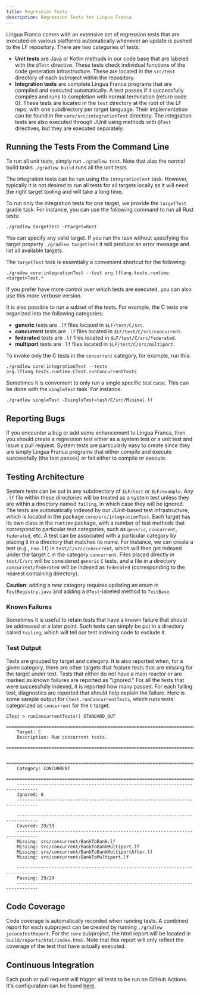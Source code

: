 ```yaml
---
title: Regression Tests
description: Regression Tests for Lingua Franca.
---
```


Lingua Franca comes with an extensive set of regression tests that are executed on various platforms automatically whenever an update is pushed to the LF repository. There are two categories of tests:

- **Unit tests** are Java or Kotlin methods in our code base that are labeled with the `@Test` directive. These tests check individual functions of the code generation infrastructure. These are located in the `src/test` directory of each subroject within the repository.
- **Integration tests** are complete Lingua Franca programs that are compiled and executed automatically. A test passes if it successfully compiles and runs to completion with normal termination (return code 0). These tests are located in the `test` directory at the root of the LF repo, with one subdirectory per target language.
Their implementation can be found in the `core/src/integrationTest` directory.
The integration tests are also executed through JUnit using methods with `@Test` directives, but they are executed separately.

## Running the Tests From the Command Line

To run all unit tests, simply run `./gradlew test`. Note that also the normal build tasks `./gradlew build` runs all the unit tests.


The integration tests can be run using the `integrationTest` task. However, typically it is not desired to run all tests for all targets locally as it will need the right target tooling and will take a long time.

To run only the integration tests for one target, we provide the `targetTest` gradle task. For instance, you can use the following command to run all Rust tests:
```
./gradlew targetTest -Ptarget=Rust
```
You can specify any valid target. If you run the task without specifying the target property `./gradlew targetTest` it will produce an error message and list all available targets.


The `targetTest` task is essentially a convenient shortcut for the following:
```
./gradew core:integrationTest --test org.lflang.tests.runtime.<target>Test.*
```
If you prefer have more control over which tests are executed, you can also use this more verbose version.

It is also possible to run a subset of the tests. For example, the C tests are organized into the following categories:

* **generic** tests are `.lf` files located in `$LF/test/C/src`.
* **concurrent** tests are `.lf` files located in `$LF/test/C/src/concurrent`.
* **federated** tests are `.lf` files located in `$LF/test/C/src/federated`.
* **multiport** tests are `.lf` files located in `$LF/test/C/src/multiport`.

To invoke only the C tests in the `concurrent` category, for example, run this:
```
./gradlew core:integrationTest --tests org.lflang.tests.runtime.CTest.runConcurrentTests
```

Sometimes it is convenient to only run a single specific test case. This can be done with the `singleTest` task. For instance:
```
./gradlew singleTest -DsingleTest=test/C/src/Minimal.lf
```

## Reporting Bugs

If you encounter a bug or add some enhancement to Lingua Franca, then you should create a regression test either as a system test or a unit test and issue a pull request. System tests are particularly easy to create since they are simply Lingua Franca programs that either compile and execute successfully (the test passes) or fail either to compile or execute.

## Testing Architecture

System tests can be put in any subdirectory of `$LF/test` or `$LF/example`.
Any `.lf` file within these directories will be treated as a system test unless they are within a directory named `failing`, in which case they will be ignored.
The tests are automatically indexed by our JUnit-based test infrastructure, which is located in the package `core/src/integrationTest`. Each target has its own class in the `runtime` package, with a number of test methods that correspond to particular test categories, such as `generic`, `concurrent`, `federated`, etc. A test can be associated with a particular category by placing it in a directory that matches its name. For instance, we can create a test (e.g., `Foo.lf`) in `test/C/src/concurrent`, which will then get indexed under the target `C` in the category `concurrent`. Files placed directly in `test/C/src` will be considered `generic` `C` tests, and a file in a directory `concurrent/federated` will be indexed as `federated` (corresponding to the nearest containing directory).

**Caution**: adding a _new_ category requires updating an enum in `TestRegistry.java` and adding a `@Test`-labeled method to `TestBase`.

### Known Failures

Sometimes it is useful to retain tests that have a known failure that should be addressed at a later point. Such tests can simply be put in a directory called `failing`, which will tell our test indexing code to exclude it.

### Test Output

Tests are grouped by target and category. It is also reported when, for a given category, there are other targets that feature tests that are missing for the target under test. Tests that either do not have a main reactor or are marked as known failures are reported as "ignored." For all the tests that were successfully indexed, it is reported how many passed. For each failing test, diagnostics are reported that should help explain the failure. Here is some sample output for `Ctest.runConcurrentTests`, which runs tests categorized as `concurrent` for the `C` target:

```
CTest > runConcurrentTests() STANDARD_OUT
    ==============================================================================
    Target: C
    Description: Run concurrent tests.
    ==============================================================================

    ==============================================================================
    Category: CONCURRENT
    ==============================================================================
    ------------------------------------------------------------------------------
    Ignored: 0
    ------------------------------------------------------------------------------

    ------------------------------------------------------------------------------
    Covered: 29/33
    ------------------------------------------------------------------------------
    Missing: src/concurrent/BankToBank.lf
    Missing: src/concurrent/BankToBankMultiport.lf
    Missing: src/concurrent/BankToBankMultiportAfter.lf
    Missing: src/concurrent/BankToMultiport.lf

    ------------------------------------------------------------------------------
    Passing: 29/29
    ------------------------------------------------------------------------------

```

## Code Coverage

Code coverage is automatically recorded when running tests.
A combined report for each subproject can be created by running `./gradlew jacocoTestReport`.
For the `core` subproject, the html report will be located in `build/reports/html/index.html`.
Note that this report will only reflect the coverage of the test that have actually executed.

## Continuous Integration

Each push or pull request will trigger all tests to be run on GitHub Actions. It's configuration can be found [here](https://github.com/lf-lang/lingua-franca/tree/master/.github/workflows).
